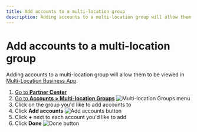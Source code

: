 ```yaml
---
title: Add accounts to a multi-location group
description: Adding accounts to a multi-location group will allow them to be viewed in Multi-Location Business App.
---
```


# Add accounts to a multi-location group

Adding accounts to a multi-location group will allow them to be viewed in [Multi-Location Business App](/business-app/multi-location-business-app).

1. [Go to **Partner Center**](https://partners.vendasta.com/dashboard?marketId=default)
2. [Go to **Accounts > Multi-location Groups**](https://partners.vendasta.com/brands/manage)
   ![Multi-location Groups menu](./img/multi-location/add-accounts/multi-location-groups.jpg)
3. Click on the group you'd like to add accounts to
4. Click **Add accounts**
   ![Add accounts button](./img/multi-location/add-accounts/add-accounts-button.png)
5. Click **+** next to each account you'd like to add
6. Click **Done**
   ![Done button](./img/multi-location/add-accounts/done-button.png)
